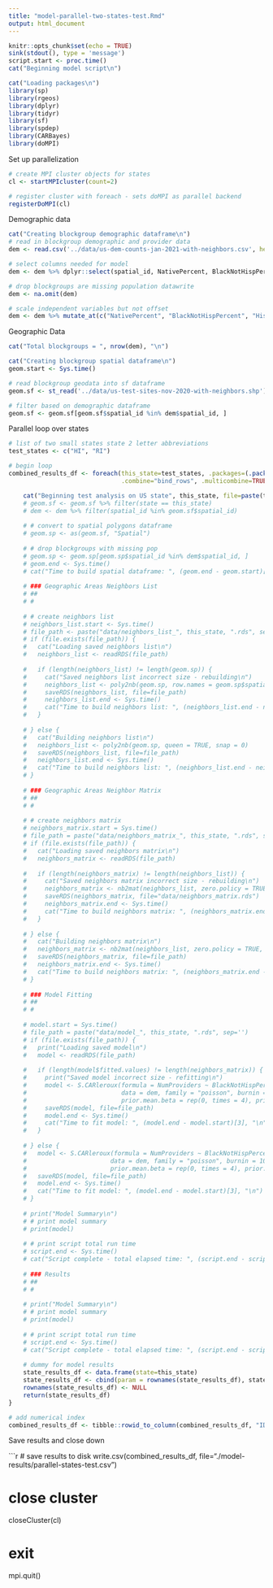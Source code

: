 ```yaml
---
title: "model-parallel-two-states-test.Rmd"
output: html_document
---
```


```r
knitr::opts_chunk$set(echo = TRUE)
sink(stdout(), type = 'message')
script.start <- proc.time()
cat("Beginning model script\n")

cat("Loading packages\n")
library(sp)
library(rgeos)
library(dplyr)
library(tidyr)
library(sf)
library(spdep)
library(CARBayes)
library(doMPI)
```


Set up parallelization

```r
# create MPI cluster objects for states
cl <- startMPIcluster(count=2)

# register cluster with foreach - sets doMPI as parallel backend
registerDoMPI(cl)
```

Demographic data

```r

cat("Creating blockgroup demographic dataframe\n")
# read in blockgroup demographic and provider data
dem <- read.csv('../data/us-dem-counts-jan-2021-with-neighbors.csv', header=TRUE, colClasses=c("spatial_id"="character"))

# select columns needed for model
dem <- dem %>% dplyr::select(spatial_id, NativePercent, BlackNotHispPercent, HispanicPercent, Population, NumProviders)

# drop blockgroups are missing population datawrite
dem <- na.omit(dem)

# scale independent variables but not offset
dem <- dem %>% mutate_at(c("NativePercent", "BlackNotHispPercent", "HispanicPercent"), ~(scale(.) %>% as.vector))
```

Geographic Data

```r

cat("Total blockgroups = ", nrow(dem), "\n")

cat("Creating blockgroup spatial dataframe\n")
geom.start <- Sys.time()

# read blockgroup geodata into sf dataframe
geom.sf <- st_read('../data/us-test-sites-nov-2020-with-neighbors.shp')

# filter based on demographic dataframe
geom.sf <- geom.sf[geom.sf$spatial_id %in% dem$spatial_id, ]
```


Parallel loop over states

```r

# list of two small states state 2 letter abbreviations
test_states <- c("HI", "RI")

# begin loop
combined_results_df <- foreach(this_state=test_states, .packages=(.packages()), .inorder=FALSE, 
                               .combine="bind_rows", .multicombine=TRUE, .verbose=TRUE) %dopar% {

    cat("Beginning test analysis on US state", this_state, file=paste(this_state, "test-summary.txt", sep='-'))
    # geom.sf <- geom.sf %>% filter(state == this_state)
    # dem <- dem %>% filter(spatial_id %in% geom.sf$spatial_id)
    
    # # convert to spatial polygons dataframe
    # geom.sp <- as(geom.sf, "Spatial")
    
    # # drop blockgroups with missing pop
    # geom.sp <- geom.sp[geom.sp$spatial_id %in% dem$spatial_id, ]
    # geom.end <- Sys.time()
    # cat("Time to build spatial dataframe: ", (geom.end - geom.start)[3], "\n")
    
    # ### Geographic Areas Neighbors List
    # ##
    # #
    
    # # create neighbors list
    # neighbors_list.start <- Sys.time()
    # file_path <- paste("data/neighbors_list_", this_state, ".rds", sep='')
    # if (file.exists(file_path)) {
    #   cat("Loading saved neighbors list\n")
    #   neighbors_list <- readRDS(file_path)
      
    #   if (length(neighbors_list) != length(geom.sp)) {
    #     cat("Saved neighbors list incorrect size - rebuilding\n")
    #     neighbors_list <- poly2nb(geom.sp, row.names = geom.sp$spatial_id, queen = TRUE, snap = 0)
    #     saveRDS(neighbors_list, file=file_path)
    #     neighbors_list.end <- Sys.time()
    #     cat("Time to build neighbors list: ", (neighbors_list.end - neighbors_list.start)[3], "\n")
    #   }
      
    # } else {
    #   cat("Building neighbors list\n")
    #   neighbors_list <- poly2nb(geom.sp, queen = TRUE, snap = 0)
    #   saveRDS(neighbors_list, file=file_path)
    #   neighbors_list.end <- Sys.time()
    #   cat("Time to build neighbors list: ", (neighbors_list.end - neighbors_list.start)[3], "\n")
    # }
    
    # ### Geographic Areas Neighbor Matrix
    # ##
    # #
    
    # # create neighbors matrix
    # neighbors_matrix.start = Sys.time()
    # file_path = paste("data/neighbors_matrix_", this_state, ".rds", sep='')
    # if (file.exists(file_path)) {
    #   cat("Loading saved neighbors matrix\n")
    #   neighbors_matrix <- readRDS(file_path)
      
    #   if (length(neighbors_matrix) != length(neighbors_list)) {
    #     cat("Saved neighbors matrix incorrect size - rebuilding\n")
    #     neighbors_matrix <- nb2mat(neighbors_list, zero.policy = TRUE, style = "B")
    #     saveRDS(neighbors_matrix, file="data/neighbors_matrix.rds")
    #     neighbors_matrix.end <- Sys.time()
    #     cat("Time to build neighbors matrix: ", (neighbors_matrix.end - neighbors_matrix.start)[3], "\n")
    #   }
      
    # } else {
    #   cat("Building neighbors matrix\n")
    #   neighbors_matrix <- nb2mat(neighbors_list, zero.policy = TRUE, style = "B")
    #   saveRDS(neighbors_matrix, file=file_path)
    #   neighbors_matrix.end <- Sys.time()
    #   cat("Time to build neighbors matrix: ", (neighbors_matrix.end - neighbors_matrix.start)[3], "\n")
    # }
    
    # ### Model Fitting
    # ##
    # #
    
    # model.start = Sys.time()
    # file_path = paste("data/model_", this_state, ".rds", sep='')
    # if (file.exists(file_path)) {
    #   print("Loading saved model\n")
    #   model <- readRDS(file_path)
      
    #   if (length(model$fitted.values) != length(neighbors_matrix)) {
    #     print("Saved model incorrect size - refitting\n")
    #     model <- S.CARleroux(formula = NumProviders ~ BlackNotHispPercent + HispanicPercent + NativePercent + offset(log(Population + 1)), 
    #                          data = dem, family = "poisson", burnin = 100000, n.sample = 1100000, thin = 100, W = neighbors_matrix, 
    #                          prior.mean.beta = rep(0, times = 4), prior.var.beta = rep(100^2, times = 4), prior.tau2 = c(0.01, 0.01))
    #     saveRDS(model, file=file_path)
    #     model.end <- Sys.time()
    #     cat("Time to fit model: ", (model.end - model.start)[3], "\n")
    #   }
      
    # } else {
    #   model <- S.CARleroux(formula = NumProviders ~ BlackNotHispPercent + HispanicPercent + NativePercent + offset(log(Population + 1)), 
    #                       data = dem, family = "poisson", burnin = 100000, n.sample = 1100000, thin = 100, W = neighbors_matrix, 
    #                       prior.mean.beta = rep(0, times = 4), prior.var.beta = rep(100^2, times = 4), prior.tau2 = c(0.01, 0.01))
    #   saveRDS(model, file=file_path)
    #   model.end <- Sys.time()
    #   cat("Time to fit model: ", (model.end - model.start)[3], "\n")
    # }
    
    # print("Model Summary\n")
    # # print model summary
    # print(model)
    
    # # print script total run time
    # script.end <- Sys.time()
    # cat("Script complete - total elapsed time: ", (script.end - script.start)[3], "\n")
    
    # ### Results
    # ##
    # #
    
    # print("Model Summary\n")
    # # print model summary
    # print(model)
    
    # # print script total run time
    # script.end <- Sys.time()
    # cat("Script complete - total elapsed time: ", (script.end - script.start)[3], "\n")
    
    # dummy for model results
    state_results_df <- data.frame(state=this_state)
    state_results_df <- cbind(param = rownames(state_results_df), state_results_df)
    rownames(state_results_df) <- NULL
    return(state_results_df)
}

# add numerical index
combined_results_df <- tibble::rowid_to_column(combined_results_df, "ID")

```

Save results and close down

```r
# save results to disk
write.csv(combined_results_df, file="./model-results/parallel-states-test.csv")

# close cluster
closeCluster(cl)

# exit
mpi.quit()